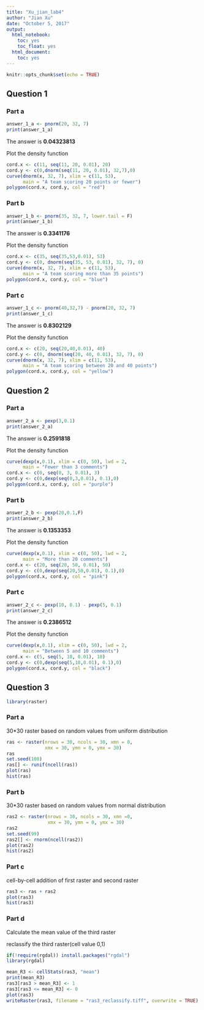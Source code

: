 ```yaml
---
title: "Xu_jian_lab4"
author: "Jian Xu"
date: "October 5, 2017"
output: 
  html_notebook:
    toc: yes
    toc_float: yes
  html_document:
    toc: yes
---
```


```r
knitr::opts_chunk$set(echo = TRUE)
```
## Question 1
### Part a
```r
answer_1_a <- pnorm(20, 32, 7) 
print(answer_1_a)
```
The answer is **0.04323813** 

Plot the density function
```r
cord.x <- c(11, seq(11, 20, 0.01), 20)
cord.y <- c(0,dnorm(seq(11, 20, 0.01), 32,7),0)
curve(dnorm(x, 32, 7), xlim = c(11, 53), 
      main = "A team scoring 20 points or fewer")
polygon(cord.x, cord.y, col = "red")
```

### Part b
```r
answer_1_b <- pnorm(35, 32, 7, lower.tail = F)
print(answer_1_b)
```
The answer is **0.3341176** 

Plot the density function
```r
cord.x <- c(35, seq(35,53,0.01), 53)
cord.y <- c(0, dnorm(seq(35, 53, 0.01), 32, 7), 0)
curve(dnorm(x, 32, 7), xlim = c(11, 53), 
      main = "A team scoring more than 35 points")
polygon(cord.x, cord.y, col = "blue")
```

### Part c
```r
answer_1_c <- pnorm(40,32,7) - pnorm(20, 32, 7)
print(answer_1_c)
```
The answer is **0.8302129** 

Plot the density function
```r
cord.x <- c(20, seq(20,40,0.01), 40)
cord.y <- c(0, dnorm(seq(20, 40, 0.01), 32, 7), 0)
curve(dnorm(x, 32, 7), xlim = c(11, 53), 
      main = "A team scoring between 20 and 40 points")
polygon(cord.x, cord.y, col = "yellow")
```


## Question 2
### Part a
```r
answer_2_a <- pexp(3,0.1)
print(answer_2_a)
```
The answer is **0.2591818**

Plot the density function
```r
curve(dexp(x,0.1), xlim = c(0, 50), lwd = 2,
      main = "Fewer than 3 comments")
cord.x <- c(0, seq(0, 3, 0.01), 3)
cord.y <- c(0,dexp(seq(0,3,0.01), 0.1),0)
polygon(cord.x, cord.y, col = "purple")
```

### Part b
```r
answer_2_b <- pexp(20,0.1,F)
print(answer_2_b)
```
The answer is **0.1353353**

Plot the density function
```r
curve(dexp(x,0.1), xlim = c(0, 50), lwd = 2,
      main = "More than 20 comments")
cord.x <- c(20, seq(20, 50, 0.01), 50)
cord.y <- c(0,dexp(seq(20,50,0.01), 0.1),0)
polygon(cord.x, cord.y, col = "pink")
```

### Part c
```r
answer_2_c <- pexp(10, 0.1) - pexp(5, 0.1)
print(answer_2_c)
```
The answer is **0.2386512**

Plot the density function
```r
curve(dexp(x,0.1), xlim = c(0, 50), lwd = 2,
      main = "Between 5 and 10 comments")
cord.x <- c(5, seq(5, 10, 0.01), 10)
cord.y <- c(0,dexp(seq(5,10,0.01), 0.1),0)
polygon(cord.x, cord.y, col = "black")
```


## Question 3
```r
library(raster)
```
### Part a
30*30 raster based on random values from uniform distribution
```r
ras <- raster(nrows = 30, ncols = 30, xmn = 0,
              xmx = 30, ymn = 0, ymx = 30)
ras 
set.seed(100)
ras[] <- runif(ncell(ras))
plot(ras)
hist(ras)
```

### Part b
30*30 raster based on random values from normal distribution
```r
ras2 <- raster(nrows = 30, ncols = 30, xmn =0,
               xmx = 30, ymn = 0, ymx = 30)
ras2
set.seed(99)
ras2[] <- rnorm(ncell(ras2))
plot(ras2)
hist(ras2)
```

### Part c
cell-by-cell addition of first raster and second raster
```r
ras3 <- ras + ras2
plot(ras3)
hist(ras3)
```

### Part d
Calculate the mean value of the third raster

reclassify the third raster(cell value 0,1)
```r
if(!require(rgdal)) install.packages("rgdal")
library(rgdal)
```

```r
mean_R3 <- cellStats(ras3, "mean")
print(mean_R3)
ras3[ras3 > mean_R3] <- 1
ras3[ras3 <= mean_R3] <- 0
plot(ras3)
writeRaster(ras3, filename = "ras3_reclassify.tiff", overwrite = TRUE)
```

